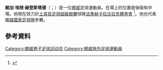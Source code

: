 {{short description|Norwegian footballer}}
{{Use dmy dates|date=June 2013}}
{{Infobox football biography
| name            = 維加·埃根·赫登斯塔德 <br/>Vegar Eggen Hedenstad
| image           = Vegar Hedenstad (Stabæk Fotball) - Norway national under-21 football team (01).jpg
| caption         = 2011年代表挪威U21
| fullname        = Vegar Eggen Hedenstad<ref>{{cite web |url=https://www.fotball.no/fotballdata/person/profil/?fiksId=2461472 |title=Vegar Eggen Hedenstad |publisher=Norwegian Football Federation |access-date=27 March 2021 |language=no}}</ref>
| birth_date      = {{birth date and age|1991|6|26|df=y}}
| birth_place     = {{NOR}}[[埃爾沃呂姆|埃爾沃呂姆]]
| height          = 1.78 m
| position        = [[後衛|後衛]]、[[中場|中場]]
| currentclub     = [[法蒂赫卡拉古拉克體育會|卡拉古拉克]]
| clubnumber      = 26
| youthyears1     = 
| youthclubs1     = [[艾爾沃姆足球會|艾爾沃姆]]
| years1          = 2006–2007
| clubs1          = [[艾爾沃姆足球會|艾爾沃姆]]
| caps1           = 
| goals1          = 
| years2          = 2008–2012
| clubs2          = [[史達比克足球會|史達比克]]
| caps2           = 94
| goals2          = 6
| years3          = 2012–2016
| clubs3          = [[弗赖堡体育俱乐部|弗赖堡]]
| caps3           = 23
| goals3          = 0
| years4          = 2012–2016
| clubs4          = [[弗赖堡体育俱乐部|弗赖堡二隊]]
| caps4           = 9
| goals4          = 0
| years5          = 2014–2015
| clubs5          = → [[布倫瑞克足球俱樂部|布倫瑞克]] (外借)
| caps5           = 28
| goals5          = 1
| years6          = 2016–2017
| clubs6          = [[聖保利足球俱樂部|聖保利]]
| caps6           = 15
| goals6          = 0
| years7          = 2017–2020
| clubs7          = [[洛辛堡足球俱樂部|洛辛堡]]
| caps7           = 100
| goals7          = 5
| years8          = 2021–
| clubs8          = [[法蒂赫卡拉古拉克體育會|卡拉古拉克]]
| caps8           = 18
| goals8          = 1
| nationalyears1  = 2008
| nationalteam1   = [[挪威U17|挪威U17]]
| nationalcaps1   = 13
| nationalgoals1  = 2
| nationalyears2  = 2010
| nationalteam2   = [[挪威U19|挪威U19]]
| nationalcaps2   = 5
| nationalgoals2  = 0
| nationalyears3  = 2010–2013
| nationalteam3   = [[挪威21歲以下國家足球隊|挪威U21]]
| nationalcaps3   = 22
| nationalgoals3  = 0
| nationalyears4  = 2011
| nationalteam4   = [[挪威U23|挪威U23]]
| nationalcaps4   = 1
| nationalgoals4  = 0
| nationalyears5  = 2012–2013
| nationalteam5   = [[挪威國家足球隊|挪威]]
| nationalcaps5   = 4
| nationalgoals5  = 0
| pcupdate        = 2021年6月4日
| ntupdate        = 2013年6月15日
}}

'''維加·埃根·赫登斯塔德'''（{{lang-no|Vegar Eggen Hedenstad}}；{{bd|1991年|6月26日}}）是一位[[挪威|挪威]]足球運動員。在場上的位置是後衛和中場。他現在效力於[[土耳其足球超級聯賽|土耳其足球超級聯賽]]球隊[[法蒂赫卡拉古拉克體育會|法蒂赫卡拉古拉克體育會]] <ref>{{cite news |url=http://www.eintracht.com/aktuelles/neues/vegar-eggen-hedenstad-wird-ausgeliehen/ |language=de |title=Vegar Eggen Hedenstad wird ausgeliehen |publisher=eintracht.com |date=4 July 2014 |accessdate=4 July 2014 |archive-date=2015-09-23 |archive-url=https://web.archive.org/web/20150923235548/http://www.eintracht.com/aktuelles/neues/vegar-eggen-hedenstad-wird-ausgeliehen/ |dead-url=no }}</ref>。他也代表[[挪威國家足球隊|挪威國家足球隊]]參賽。

==參考資料==
{{Reflist}}

{{DEFAULTSORT: Hedenstad, Vegar Eggen}}
[[Category:挪威男子足球运动员|Category:挪威男子足球运动员]]
[[Category:挪威旅外足球運動員|Category:挪威旅外足球運動員]]